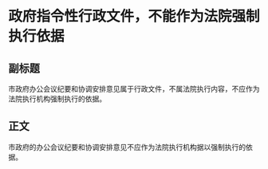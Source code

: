 # 政府指令性行政文件，不能作为法院强制执行依据
## 副标题
市政府办公会议纪要和协调安排意见属于行政文件，不属法院执行内容，不应作为法院执行机构强制执行的依据。
## 正文
市政府的办公会议纪要和协调安排意见不应作为法院执行机构据以强制执行的依据。